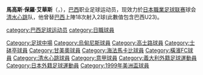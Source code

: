 {{noteta
|G1=南美球會
|G2=uefa
}}
{{Football player infobox 
| playername = 馬高斯·保羅
| image = 
| fullname = Marcos Paulo Alves
| dateofbirth = {{birth date and age|1977|05|11}}
| cityofbirth = 
| countryofbirth = [[巴西|巴西]]
| height = {{height|meters=1.78}}
| currentclub  = [[清水心跳|清水心跳]]
| clubnumber = 
| position = [[防守中場|防守中場]]
| youthyears =  
| youthclubs =
| years = 1996年-2001年<br>2001年-2002年<br>2002年<br>2002年-2003年<br>2003年<br>2003年–2004年<br>2004年-2005年<br>2005年<br>2006年-2007年<br>2007年<br>2008年-
| clubs = [[高士路|高士路]]<br> [[烏甸尼斯足球俱樂部|烏甸尼斯]]<br> [[高士路|高士路]]<br> [[士砵亭|士砵亭]]<br> [[甘美奧|甘美奧]]<br> [[海法馬卡比|海法馬卡比]]<br> [[瓜拉尼足球俱乐部|古蘭尼]]<br> [[哈爾科夫冶金工人足球俱樂部|米塔利斯]]<br> [[葡萄牙人竞技俱乐部|葡萄牙人]]<br> [[横濱FC|横濱FC]]<br> [[清水心跳|清水心跳]]
| caps(goals) = {{0}}69 {{0}}{{0}}(1)<br>{{0}}14 {{0}}{{0}}(1)<br>{{0}}{{0}}0 {{0}}{{0}}(0)<br>{{0}}{{0}}3 {{0}}{{0}}(0)<br>{{0}}15 {{0}}{{0}}(0)<br>{{0}}17 {{0}}{{0}}(1)<br>{{0}}13 {{0}}{{0}}(2)<br>{{0}}{{0}}1 {{0}}{{0}}(0)<br>{{0}}25 {{0}}{{0}}(0)<br>{{0}}11 {{0}}{{0}}(0)<br>{{0}}{{0}}1 {{0}}{{0}}(0)
| nationalyears = 1999年-2000年
| nationalteam = {{flagicon|BRA}} [[巴西國家足球隊|巴西]]
| nationalcaps(goals) = {{0}}18 {{0}}{{0}}(2)
| pcupdate = 2008年6月29日
| ntupdate = 2008年6月29日
}}
'''馬高斯·保羅·艾華斯'''（{{lang-pt|Marcos Paulo Alves}}，{{bd|1977年|5月11日|||Alves}}），[[巴西|巴西]]职业足球运动员，现效力於[[日本職業足球联赛|日本職業足球联赛]]球会[[清水心跳|清水心跳]]队，他曾替[[巴西國家足球隊|巴西]]上陣18次射入2球(此數值包含巴西U23)。

{{DEFAULTSORT:Alves, Marcos Paulo}}
[[category:巴西足球运动员|category:巴西足球运动员]]
[[Category:足球中場|Category:足球中場]]
[[category:日職球員|category:日職球員]]
[[Category:烏甸尼斯球員|Category:烏甸尼斯球員]]
[[Category:高士路球員|Category:高士路球員]]
[[Category:士砵亭球員|Category:士砵亭球員]]
[[Category:甘美奧球員|Category:甘美奧球員]]
[[Category:海法馬卡比球員|Category:海法馬卡比球員]]
[[Category:橫濱FC球員|Category:橫濱FC球員]]
[[Category:清水心跳球員|Category:清水心跳球員]]
[[Category:意甲球員|Category:意甲球員]]
[[Category:義大利外籍足球運動員|Category:義大利外籍足球運動員]]
[[Category:日本外籍足球運動員|Category:日本外籍足球運動員]]
[[Category:1999年美洲盃球員|Category:1999年美洲盃球員]]